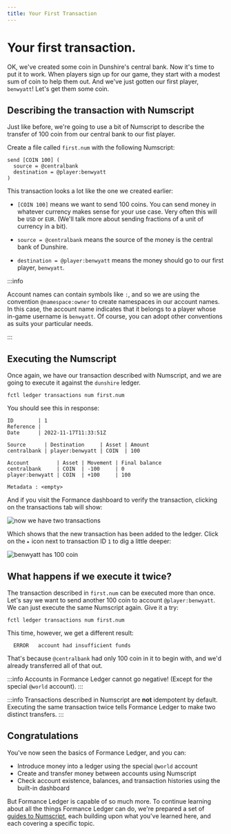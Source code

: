 ```yaml
---
title: Your First Transaction
---
```


# Your first transaction.

OK, we've created some coin in Dunshire's central bank. Now it's time to put it to work. When players sign up for our game, they start with a modest sum of coin to help them out. And we've just gotten our first player, `benwyatt`! Let's get them some coin.

## Describing the transaction with Numscript

Just like before, we're going to use a bit of Numscript to describe the transfer of 100 coin from our central bank to our fist player.

Create a file called `first.num` with the following Numscript:

```numscript
send [COIN 100] (
  source = @centralbank
  destination = @player:benwyatt
)
```

This transaction looks a lot like the one we created earlier:

* `[COIN 100]` means we want to send 100 coins. You can send money in whatever currency makes sense for your use case. Very often this will be `USD` or `EUR`. (We'll talk more about sending fractions of a unit of currency in a bit).

* `source = @centralbank` means the source of the money is the central bank of Dunshire.

* `destination = @player:benwyatt` means the money should go to our first player, `benwyatt`.

:::info

Account names can contain symbols like `:`, and so we are using the convention `@namespace:owner` to create namespaces in our account names. In this case, the account name indicates that it belongs to a player whose in-game username is `benwyatt`. Of course, you can adopt other conventions as suits your particular needs.

:::

## Executing the Numscript

Once again, we have our transaction described with Numscript, and we are going to execute it against the `dunshire` ledger.

```shell
fctl ledger transactions num first.num
```

You should see this in response:

```
ID        | 1
Reference |
Date      | 2022-11-17T11:33:51Z

Source      | Destination     | Asset | Amount
centralbank | player:benwyatt | COIN  | 100

Account         | Asset | Movement | Final balance
centralbank     | COIN  | -100     | 0
player:benwyatt | COIN  | +100     | 100

Metadata : <empty>
```

And if you visit the Formance dashboard to verify the transaction, clicking on the transactions tab will show:

![now we have two transactions](./transactions2.png)

Which shows that the new transaction has been added to the ledger. Click on the `▸` icon next to transaction ID `1` to dig a little deeper:

![benwyatt has 100 coin](./benwyatt1.png)

## What happens if we execute it twice?

The transaction described in `first.num` can be executed more than once. Let's say we want to send another 100 coin to account `@player:benwyatt`. We can just execute the same Numscript again. Give it a try:

```shell
fctl ledger transactions num first.num
```

This time, however, we get a different result:
```
  ERROR   account had insufficient funds
```

That's because `@centralbank` had only 100 coin in it to begin with, and we'd already transferred all of that out.

:::info
Accounts in Formance Ledger cannot go negative! (Except for the special `@world` account).
:::

:::info
Transactions described in Numscript are **not** idempotent by default. Executing the same transaction twice tells Formance Ledger to make two distinct transfers.
:::

## Congratulations

You've now seen the basics of Formance Ledger, and you can:

* Introduce money into a ledger using the special `@world` account
* Create and transfer money between accounts using Numscript
* Check account existence, balances, and transaction histories using the built-in dashboard

But Formance Ledger is capable of so much more. To continue learning about all the things Formance Ledger can do, we're prepared a set of [guides to Numscript](../../numscript/index.mdx), each building upon what you've learned here, and each covering a specific topic.
